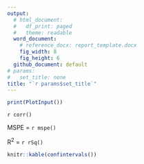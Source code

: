 ```yaml
---
output:
  # html_document:
  #   df_print: paged
  #   theme: readable
  word_document:
    # reference_docx: report_template.docx
    fig_width: 8
    fig_height: 6
  github_document: default
# params:
#   set_title: none
title: "`r params$set_title`"
---
```


```r

print(PlotInput())
```

`r corr()`

MSPE = `r mspe()`

R^2^ = `r rSq()`

```r
knitr::kable(confintervals())

```